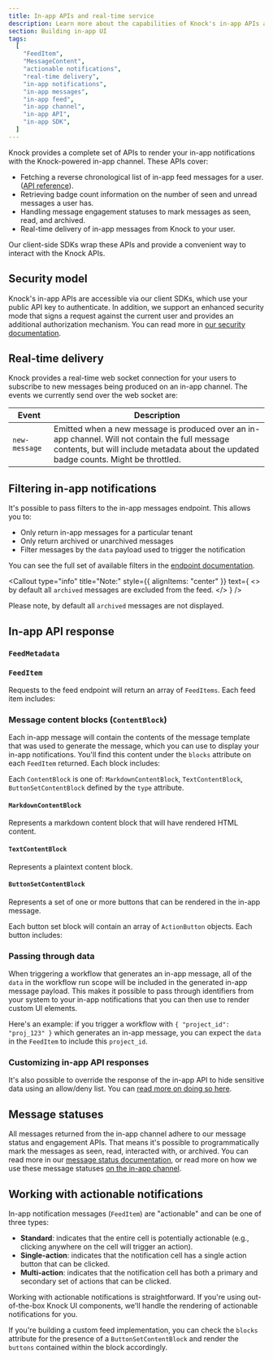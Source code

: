 ```yaml
---
title: In-app APIs and real-time service
description: Learn more about the capabilities of Knock's in-app APIs and real-time services, and how these can power robust in-app notification experiences with little effort.
section: Building in-app UI
tags:
  [
    "FeedItem",
    "MessageContent",
    "actionable notifications",
    "real-time delivery",
    "in-app notifications",
    "in-app messages",
    "in-app feed",
    "in-app channel",
    "in-app API",
    "in-app SDK",
  ]
---
```


Knock provides a complete set of APIs to render your in-app notifications with the Knock-powered in-app channel. These APIs cover:

- Fetching a reverse chronological list of in-app feed messages for a user. ([API reference](/api-reference/users/feeds/list_items)).
- Retrieving badge count information on the number of seen and unread messages a user has.
- Handling message engagement statuses to mark messages as seen, read, and archived.
- Real-time delivery of in-app messages from Knock to your user.

Our client-side SDKs wrap these APIs and provide a convenient way to interact with the Knock APIs.

## Security model

Knock's in-app APIs are accessible via our client SDKs, which use your public API key to authenticate. In addition, we support an enhanced security mode that signs a request against the current user and provides an additional authorization mechanism. You can read more in [our security documentation](/in-app-ui/security-and-authentication).

## Real-time delivery

Knock provides a real-time web socket connection for your users to subscribe to new messages being produced on an in-app channel. The events we currently send over the web socket are:

| Event         | Description                                                                                                                                                                              |
| ------------- | ---------------------------------------------------------------------------------------------------------------------------------------------------------------------------------------- |
| `new-message` | Emitted when a new message is produced over an in-app channel. Will not contain the full message contents, but will include metadata about the updated badge counts. Might be throttled. |

## Filtering in-app notifications

It's possible to pass filters to the in-app messages endpoint. This allows you to:

- Only return in-app messages for a particular tenant
- Only return archived or unarchived messages
- Filter messages by the `data` payload used to trigger the notification

You can see the full set of available filters in the [endpoint documentation](/api-reference/users/feeds/list_items).

<Callout
  type="info"
  title="Note:"
  style={{ alignItems: "center" }}
  text={
    <>
      by default all <code>archived</code> messages are excluded from the feed.
    </>
  }
/>

Please note, by default all `archived` messages are not displayed.

## In-app API response

### `FeedMetadata`

<Attributes>
  <Attribute
    name="total_count"
    type="number"
    description="The total number of messages the user has for this in-app channel."
  />
  <Attribute
    name="unread_count"
    type="number"
    description="The total number of unread items the user has on the in-app channel."
  />
  <Attribute
    name="unseen_count"
    type="number"
    description="The total number of unseen items the user has on the in-app channel."
  />
</Attributes>

### `FeedItem`

Requests to the feed endpoint will return an array of `FeedItems`. Each feed item includes:

<Attributes>
  <Attribute
    name="id"
    type="string"
    description="A unique identifier for the item."
  />
  <Attribute
    name="actors"
    type="Recipient[]"
    description="One or more actors that were attributed to the workflow run."
  />
  <Attribute
    name="total_actors"
    type="number"
    description="The total count of unique actors includes across all workflow runs that generated this message."
  />
  <Attribute
    name="activities"
    type="Activity[]"
    description="One or more activities associated with this in-app message. Will only include multiple activities when the message was generated from a batch."
  />
  <Attribute
    name="total_activities"
    type="number"
    description="The total count of workflow runs that generated this message. Will only be > 1 when used with a batch."
  />
  <Attribute
    name="activities"
    type="Activity[]"
    description="One or more activities associated with this in-app message. Will only include multiple activities when the message was generated from a batch."
  />
  <Attribute
    name="data"
    type="Record<string, any>"
    description="The combined workflow run data associated with this message. See below for more information."
  />
  <Attribute
    name="blocks"
    type="ContentBlock[]"
    description="The rendered contents of each feed item. See below for more information."
  />
  <Attribute
    name="source"
    type="WorkflowSource"
    description="The key, version_id, and categories of the workflow that generated this in-app message."
  />
  <Attribute
    name="tenant"
    type="string"
    description="An optional tenant identifier that was set in the workflow run scope."
  />
  <Attribute
    name="archived_at"
    type="utc_datetime"
    description="An optional tenant identifier that was set in the workflow run scope."
  />
  <Attribute
    name="read_at"
    type="utc_datetime"
    description="When set, indicates the last time the message was marked as read."
  />
  <Attribute
    name="seen_at"
    type="utc_datetime"
    description="When set, indicates the last time the message was marked as seen."
  />
  <Attribute
    name="link_clicked_at"
    type="utc_datetime"
    description="When set, indicates the last time the message was clicked."
  />
  <Attribute
    name="inserted_at"
    type="utc_datetime"
    description="The time the message was generated."
  />
  <Attribute
    name="updated_at"
    type="utc_datetime"
    description="The time the message was last updated."
  />
</Attributes>

### Message content blocks (`ContentBlock`)

Each in-app message will contain the contents of the message template that was used to generate the message, which you can use to display your in-app notifications. You'll find this content under the `blocks` attribute on each `FeedItem` returned. Each block includes:

Each `ContentBlock` is one of: `MarkdownContentBlock`, `TextContentBlock`, `ButtonSetContentBlock` defined by the `type` attribute.

#### `MarkdownContentBlock`

Represents a markdown content block that will have rendered HTML content.

<Attributes>
  <Attribute
    name="key"
    type="string"
    description="A unique key for the block."
  />
  <Attribute
    name="rendered"
    type="string"
    description="The rendered liquid content as HTML."
  />
  <Attribute
    name="content"
    type="string"
    description="The markdown liquid template string."
  />
  <Attribute name="type" type="markdown" description="The type of block." />
</Attributes>

#### `TextContentBlock`

Represents a plaintext content block.

<Attributes>
  <Attribute
    name="key"
    type="string"
    description="A unique key for the block."
  />
  <Attribute
    name="rendered"
    type="string"
    description="The rendered liquid content as plaintext."
  />
  <Attribute
    name="content"
    type="string"
    description="The plaintext liquid template string."
  />
  <Attribute name="type" type="text" description="The type of block." />
</Attributes>

#### `ButtonSetContentBlock`

Represents a set of one or more buttons that can be rendered in the in-app message.

<Attributes>
  <Attribute
    name="key"
    type="string"
    description="A unique key for the block."
  />
  <Attribute
    name="buttons"
    type="ActionButton[]"
    description="A list of buttons to render in the block."
  />
  <Attribute name="type" type="button_set" description="The type of block." />
</Attributes>

Each button set block will contain an array of `ActionButton` objects. Each button includes:

<Attributes>
  <Attribute
    name="name"
    type="string"
    description="One of primary or secondary."
  />
  <Attribute
    name="label"
    type="string"
    description="The label to show on the button."
  />
  <Attribute
    name="action"
    type="string"
    description="The URI for this action."
  />
</Attributes>

### Passing through data

When triggering a workflow that generates an in-app message, all of the `data` in the workflow run scope will be included in the generated in-app message payload. This makes it possible to pass through identifiers from your system to your in-app notifications that you can then use to render custom UI elements.

Here's an example: if you trigger a workflow with `{ "project_id": "proj_123" }` which generates an in-app message, you can expect the `data` in the `FeedItem` to include this `project_id`.

### Customizing in-app API responses

It's also possible to override the response of the in-app API to hide sensitive data using an allow/deny list. You can [read more on doing so here](/integrations/in-app/knock#customizing-api-response-content).

## Message statuses

All messages returned from the in-app channel adhere to our message status and engagement APIs. That means it's possible to programmatically mark the messages as seen, read, interacted with, or archived. You can read more in our [message status documentation](/send-notifications/message-statuses), or read more on how we use these message statuses [on the in-app channel](/integrations/in-app/knock#how-the-knock-in-app-feed-uses-status).

## Working with actionable notifications

In-app notification messages (`FeedItem`) are "actionable" and can be one of three types:

- **Standard**: indicates that the entire cell is potentially actionable (e.g., clicking anywhere on the cell will trigger an action).
- **Single-action**: indicates that the notification cell has a single action button that can be clicked.
- **Multi-action**: indicates that the notification cell has both a primary and secondary set of actions that can be clicked.

Working with actionable notifications is straightforward. If you're using out-of-the-box Knock UI components, we'll handle the rendering of actionable notifications for you.

If you're building a custom feed implementation, you can check the `blocks` attribute for the presence of a `ButtonSetContentBlock` and render the `buttons` contained within the block accordingly.
